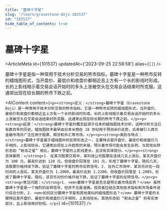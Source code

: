 ```yaml
---
title: "墓碑十字星"
slug: "/learn/gravestone-doji-101537"
id: "101537"
hide_table_of_contents: true
---
```



# 墓碑十字星

<ArticleMeta id={101537} updatedAt={'2023-09-25 22:58:58'} alias={`[]`} />
<div className='border-solid border-b border-t-0 my-4 border-[var(--ifm-color-gray-300)]' />

墓碑十字星是指一种常用于技术分析交易的熊市指标。墓碑十字星是一种熊市反转的蜡烛图形式，当开盘价、最低价和收盘价都相近且上方有一个长的影线时形成。长的上影线暗示着交易会话开始时的多头上涨被空头在交易会话结束时所克服。这通常出现在较长期的熊市下跌之前。

<AIContent content={`<p><strong>定义：</strong>墓碑十字星（Gravestone Doji）是一种常用于技术分析交易的熊市指标。它是一种熊市反转的蜡烛图形式，当开盘价、最低价和收盘价都相近且上方有一个长的影线时形成。长的上影线暗示着交易会话开始时的多头上涨被空头在交易会话结束时所克服。这通常出现在较长期的熊市下跌之前。</p><p><strong>起源：</strong>墓碑十字星的概念起源于日本的蜡烛图技术分析，这种分析方法已有数百年的历史。蜡烛图技术最早由日本米商在 18 世纪用于预测米价走势，后来被引入西方金融市场并广泛应用于股票、期货和外汇等市场。</p><p><strong>类别与特点：</strong>墓碑十字星属于蜡烛图中的反转形态之一，主要特点是开盘价、最低价和收盘价几乎相同，上影线较长。它通常出现在上升趋势的末端，预示着市场可能会发生反转。与其他反转形态如 “射击之星” 相比，墓碑十字星的上影线更长，且没有实体部分。</p><p><strong>具体案例：</strong>1. 在某次股票交易中，某科技公司股票在连续几天上涨后，某天开盘价为 100 元，最高价达到 120 元，但收盘价回落至 101 元，形成了墓碑十字星。随后几天，该股票价格持续下跌，验证了墓碑十字星的熊市反转信号。2. 在外汇市场中，某货币对在一段时间的上涨后，某天开盘价为 1.2000，最高价达到 1.2200，但收盘价回落至 1.2005，形成了墓碑十字星。随后，该货币对的价格开始下跌，验证了墓碑十字星的反转信号。</p><p><strong>常见问题：</strong>1. <em>墓碑十字星是否总是预示着市场反转？</em> 虽然墓碑十字星是一个强烈的反转信号，但并不总是准确。投资者应结合其他技术指标和市场条件进行综合分析。2. <em>如何区分墓碑十字星和其他类似的蜡烛图形态？</em> 墓碑十字星的关键特征是开盘价、最低价和收盘价几乎相同，上影线较长。其他形态如 “射击之星” 则有实体部分，且上影线相对较短。</p>`} id={101537} />
